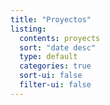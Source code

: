 ```yaml
---
title: "Proyectos"
listing:
  contents: proyects
  sort: "date desc"
  type: default
  categories: true
  sort-ui: false
  filter-ui: false
---
```

